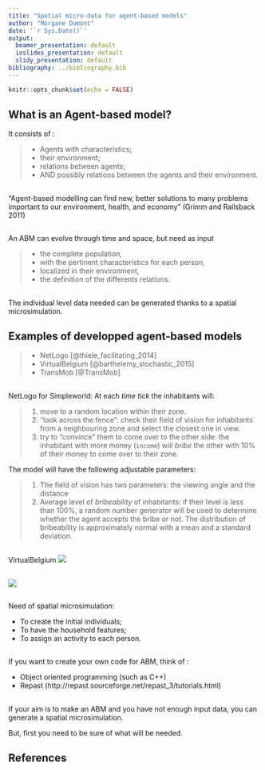 ```yaml
---
title: "Spatial micro-data for agent-based models"
author: "Morgane Dumont"
date: '`r Sys.Date()`'
output:
  beamer_presentation: default
  ioslides_presentation: default
  slidy_presentation: default
bibliography: ../bibliography.bib
---
```


```r
knitr::opts_chunk$set(echo = FALSE)
```

## What is an Agent-based model?

It consists of :

> - Agents with characteristics;
> - their environment;
> - relations between agents;
> - AND possibly relations between the agents and their environment.


##

"Agent-based modelling can find new, better solutions to many
problems important to our environment, health, and economy" (Grimm and Railsback 2011)

##

An ABM can evolve through time and space, but need as input 

> - the complete population, 
> - with the pertinent characteristics for each person,
> - localized in their environment,
> - the definition of the differents relations.

##

The individual level data needed can be generated thanks to a spatial microsimulation.

## Examples of developped agent-based models

> - NetLogo [@thiele_facilitating_2014]
> - VirtualBelgium [@barthelemy_stochastic_2015]
> - TransMob [@TransMob]

##

NetLogo for Simpleworld: At each *time tick* the inhabitants will:

> 1. move to a random location within their zone.
> 2. "look across the fence": check their field of vision for inhabitants from a neighbouring zone and select the closest one in view.
> 3. try to "convince" them to come over to the other side: the inhabitant with more money (`income`) will *bribe* the other with 10% of their money to come over to their zone.

The model will have the following adjustable parameters:

> 1. The field of vision has two parameters: the viewing angle and the distance
> 2. Average level of *bribeability* of inhabitants: if their level is less than 100%, a random number generator will be used to determine whether the agent accepts the bribe or not. The distribution of bribeability is approximately normal with a mean and a standard deviation.

##


\includegraphics[width=0.9\textwidth]{../figures/nl-plots.png}

##
VirtualBelgium
![](../figures/Jojo_JASS.png)


##

![](../figures/Jojo_JASS2.png)

## 
Need of spatial microsimulation:

- To create the initial individuals;
- To have the household features;
- To assign an activity to each person.

## 
If you want to create your own code for ABM, think of :

- Object oriented programming (such as C++)
- Repast (http://repast.sourceforge.net/repast_3/tutorials.html)

##
If your aim is to make an ABM and you have not enough input data, you can generate a spatial microsimulation.

But, first you need to be sure of what will be needed.

## References


